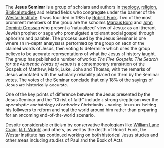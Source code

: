 {{subpages}}

The '''Jesus Seminar''' is a group of scholars and authors in [[theology]], [[religion]], [[Biblical studies]] and related fields who congregate under the banner of the [[Westar Institute]]. It was founded in 1985 by [[Robert Funk]]. Two of the most prominent members of the group are the scholars [[Marcus Borg]] and [[John Dominic Crossan]] who present a 'naturalized' view of Jesus: as an itinerant Jewish prophet or sage who promulgated a tolerant social gospel through aphorism and parable. The process used by the Jesus Seminar is one where an in-depth analysis is performed by the group on each of the claimed words of Jesus, then voting to determine which ones the group believe to be accurate representations of what the Jesus of history taught. The group has published a number of works: ''The Five Gospels: The Search for the Authentic Words of Jesus'' is a contemporary translation of the Gospels of Matthew, Mark, Luke, John and Thomas, with the remarks of Jesus annotated with the scholarly reliability placed on them by the Seminar votes. The votes of the Seminar conclude that only 18% of the sayings of Jesus are historically accurate.

One of the key points of difference between the Jesus presented by the Jesus Seminar and the "Christ of faith" include a strong skepticism over the apocalyptic eschatology of orthodox Christianity - seeing Jesus as inciting his followers to reform and heal the world around him rather than preparing for an oncoming end-of-the-world scenario.

Despite considerable criticism by conservative theologians like [[William Lane Craig]], [[N.T. Wright]] and others, as well as the death of Robert Funk, the Westar Institute has continued working on both historical Jesus studies and other areas including studies of Paul and the Book of Acts.